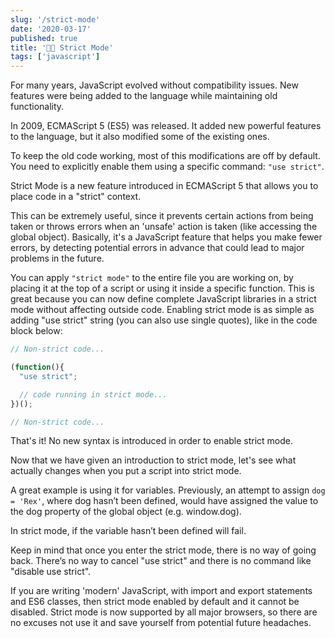 ```yaml
---
slug: '/strict-mode'
date: '2020-03-17'
published: true
title: '👨‍🏫 Strict Mode'
tags: ['javascript']
---
```


For many years, JavaScript evolved without compatibility issues.
New features were being added to the language while maintaining old functionality.

In 2009, ECMAScript 5 (ES5) was released. It added new powerful features to the language, but it also modified some of the existing ones.

To keep the old code working, most of this modifications are off by default.
You need to explicitly enable them using a specific command: `"use strict"`.

Strict Mode is a new feature introduced in ECMAScript 5 that allows you to place code in a "strict" context.

This can be extremely useful, since it prevents certain actions from being taken or throws errors when an 'unsafe' action is taken (like accessing the global object).
Basically, it's a JavaScript feature that helps you make fewer errors, by detecting potential errors in advance that could lead to major problems in the future.

You can apply `"strict mode"` to the entire file you are working on, by placing it at the top of a script or using it inside a specific function.
This is great because you can now define complete JavaScript libraries in a strict mode without affecting outside code.
Enabling strict mode is as simple as adding "use strict" string (you can also use single quotes), like in the code block below:

```js
// Non-strict code...

(function(){
  "use strict";

  // code running in strict mode...
})();

// Non-strict code...
```

That's it! No new syntax is introduced in order to enable strict mode.

Now that we have given an introduction to strict mode, let's see what actually changes when you put a script into strict mode.

A great example is using it for variables. Previously, an attempt to assign `dog = 'Rex'`, where dog hasn’t been defined, would have assigned the value to the dog property of the global object (e.g. window.dog).

In strict mode, if the variable hasn’t been defined will fail.

Keep in mind that once you enter the strict mode, there is no way of going back.
There’s no way to cancel "use strict" and there is no command like "disable use strict".

If you are writing 'modern' JavaScript, with import and export statements and ES6 classes, then strict mode enabled by default and it cannot be disabled.
Strict mode is now supported by all major browsers, so there are no excuses not use it and save yourself from potential future headaches.
